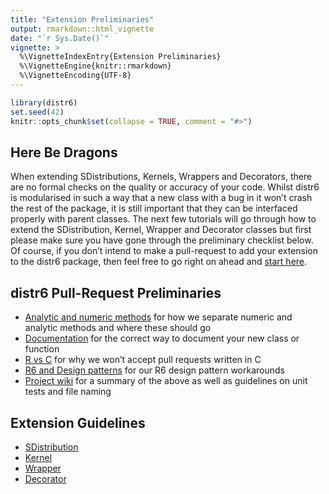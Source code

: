 ```yaml
---
title: "Extension Preliminaries"
output: rmarkdown::html_vignette
date: "`r Sys.Date()`"
vignette: >
  %\VignetteIndexEntry{Extension Preliminaries}
  %\VignetteEngine{knitr::rmarkdown}
  %\VignetteEncoding{UTF-8}
---
```


```r
library(distr6)
set.seed(42)
knitr::opts_chunk$set(collapse = TRUE, comment = "#>")
```

## Here Be Dragons

When extending SDistributions, Kernels, Wrappers and Decorators, there are no formal checks on the quality or accuracy of your code. Whilst distr6 is modularised in such a way that a new class with a bug in it won't crash the rest of the package, it is still important that they can be interfaced properly with parent classes. The next few tutorials will go through how to extend the SDistribution, Kernel, Wrapper and Decorator classes but first please make sure you have gone through the preliminary checklist below. Of course, if you don't intend to make a pull-request to add your extension to the distr6 package, then feel free to go right on ahead and [start here](https://alan-turing-institute.github.io/distr6/articles/webs/create_sdistribution.html).

## distr6 Pull-Request Preliminaries

* [Analytic and numeric methods](https://alan-turing-institute.github.io/distr6/articles/webs/analytic_and_numeric_methods.html) for how we separate numeric and analytic methods and where these should go
* [Documentation](https://alan-turing-institute.github.io/distr6/articles/webs/documentation_in_r6.html) for the correct way to document your new class or function
* [R vs C](https://alan-turing-institute.github.io/distr6/articles/webs/r_vs_c.html) for why we won't accept pull requests written in C
* [R6 and Design patterns](https://alan-turing-institute.github.io/distr6/articles/webs/r6_and_design_patterns.html) for our R6 design pattern workarounds
* [Project wiki](https://github.com/alan-turing-institute/distr6/wiki) for a summary of the above as well as guidelines on unit tests and file naming

## Extension Guidelines

* [SDistribution](https://alan-turing-institute.github.io/distr6/articles/webs/create_sdistribution.html)
* [Kernel](https://alan-turing-institute.github.io/distr6/articles/webs/create_kernel.html)
* [Wrapper](https://alan-turing-institute.github.io/distr6/articles/webs/create_wrapper.html)
* [Decorator](https://alan-turing-institute.github.io/distr6/articles/webs/create_decorator.html)
